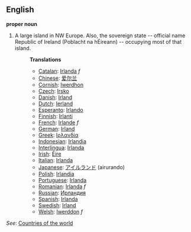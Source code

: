 ==English==

'''proper noun'''

# A large island in NW Europe. Also, the sovereign state -- official name Republic of Ireland (Poblacht na hÉireann) -- occupying most of that island.
#:'''Translations'''
#:*[[Catalan]]: [[Irlanda]] ''f''
#:*[[Chinese]]: [[爱尔兰]]
#:*[[Cornish]]: [[Iwerdhon]]
#:*[[Czech]]: [[Irsko]]
#:*[[Danish]]: [[Irland]]
#:*[[Dutch]]: [[Ierland]]
#:*[[Esperanto]]: [[Irlando]]
#:*[[Finnish]]: [[Irlanti]]
#:*[[French]]: [[Irlande]] ''f''
#:*[[German]]: [[Irland]]
#:*[[Greek]]: [[Ιρλανδία]]
#:*[[Indonesian]]: [[Irlandia]]
#:*[[Interlingua]]: [[Irlanda]]
#:*[[Irish]]: [[Éire]]
#:*[[Italian]]: [[Irlanda]]
#:*[[Japanese]]: [[アイルランド]] (airurando)
#:*[[Polish]]: [[Irlandia]]
#:*[[Portuguese]]: [[Irlanda]]
#:*[[Romanian]]: [[Irlanda]] ''f''
#:*[[Russian]]: [[Ирландия]]
#:*[[Spanish]]: [[Irlanda]]
#:*[[Swedish]]: [[Irland]]
#:*[[Welsh]]: [[Iwerddon]] ''f''

''See'': [[Countries of the world]]